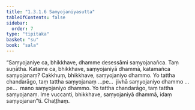 ```yaml
---
title: "1.3.1.6 Saṃyojaniyasutta"
tableOfContents: false
sidebar:
  order: 7
type: "tipitaka"
basket: "su"
book: "sala"
---
```



<DynamicBreadcrumb />

<Division number="109" book="sala">

<Paragraph number="598" book="sala">
“Saṃyojaniye ca, bhikkhave, dhamme desessāmi saṃyojanañca. Taṃ suṇātha. Katame ca, bhikkhave, saṃyojaniyā dhammā, katamañca saṃyojanaṃ? Cakkhuṃ, bhikkhave, saṃyojaniyo dhammo. Yo tattha chandarāgo, taṃ tattha saṃyojanaṃ …pe…  jivhā saṃyojaniyo dhammo …pe…  mano saṃyojaniyo dhammo. Yo tattha chandarāgo, taṃ tattha saṃyojanaṃ. Ime vuccanti, bhikkhave, saṃyojaniyā dhammā, idaṃ saṃyojanan”ti.

</Paragraph>
</Division>

<Paragraph number="599" type="center" book="sala">
Chaṭṭhaṃ.
</Paragraph>